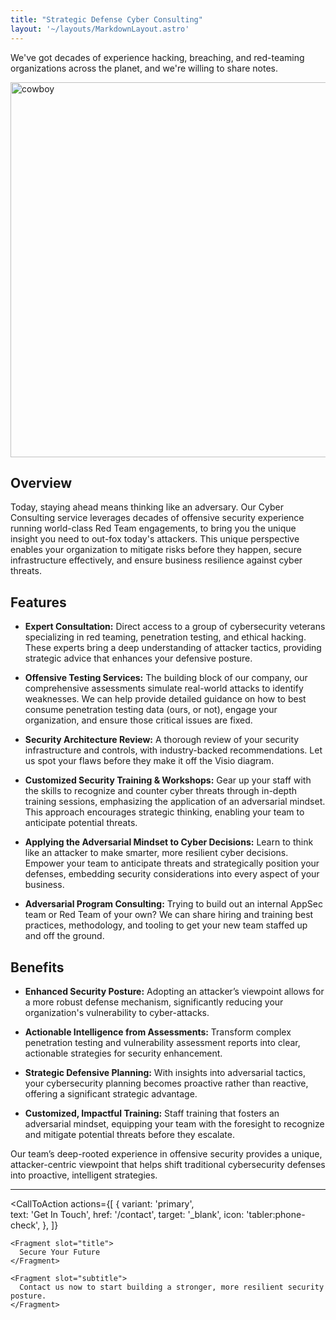 ```yaml
---
title: "Strategic Defense Cyber Consulting"
layout: '~/layouts/MarkdownLayout.astro'
---
```


We've got decades of experience hacking, breaching, and red-teaming organizations across the planet, and we're willing to share notes.

<img src="/assets/images/cowboy.webp" alt="cowboy" width="600" />


## Overview 

Today, staying ahead means thinking like an adversary. Our Cyber Consulting service leverages decades of offensive security experience running world-class Red Team engagements, to bring you the unique insight you need to out-fox today's attackers. This unique perspective enables your organization to mitigate risks before they happen, secure infrastructure effectively, and ensure business resilience against cyber threats. 

## Features 

- **Expert Consultation:** Direct access to a group of cybersecurity veterans specializing in red teaming, penetration testing, and ethical hacking. These experts bring a deep understanding of attacker tactics, providing strategic advice that enhances your defensive posture. 

- **Offensive Testing Services:** The building block of our company, our comprehensive assessments simulate real-world attacks to identify weaknesses. We can help provide detailed guidance on how to best consume penetration testing data (ours, or not), engage your organization, and ensure those critical issues are fixed.  

- **Security Architecture Review:** A thorough review of your security infrastructure and controls, with industry-backed recommendations. Let us spot your flaws before they make it off the Visio diagram.  

- **Customized Security Training & Workshops:** Gear up your staff with the skills to recognize and counter cyber threats through in-depth training sessions, emphasizing the application of an adversarial mindset. This approach encourages strategic thinking, enabling your team to anticipate potential threats. 

- **Applying the Adversarial Mindset to Cyber Decisions:** Learn to think like an attacker to make smarter, more resilient cyber decisions. Empower your team to anticipate threats and strategically position your defenses, embedding security considerations into every aspect of your business. 

- **Adversarial Program Consulting:** Trying to build out an internal AppSec team or Red Team of your own? We can share hiring and training best practices, methodology, and tooling to get your new team staffed up and off the ground. 

## Benefits 

- **Enhanced Security Posture:** Adopting an attacker’s viewpoint allows for a more robust defense mechanism, significantly reducing your organization's vulnerability to cyber-attacks. 

- **Actionable Intelligence from Assessments:** Transform complex penetration testing and vulnerability assessment reports into clear, actionable strategies for security enhancement. 

- **Strategic Defensive Planning:** With insights into adversarial tactics, your cybersecurity planning becomes proactive rather than reactive, offering a significant strategic advantage. 

- **Customized, Impactful Training:** Staff training that fosters an adversarial mindset, equipping your team with the foresight to recognize and mitigate potential threats before they escalate. 

Our team’s deep-rooted experience in offensive security provides a unique, attacker-centric viewpoint that helps shift traditional cybersecurity defenses into proactive, intelligent strategies. 

 
---

  
  <CallToAction
    actions={[
      {
        variant: 'primary',  
        text: 'Get In Touch',
        href: '/contact',
        target: '_blank',
        icon: 'tabler:phone-check',
      },
    ]}  
  >
    <Fragment slot="title">
      Secure Your Future
    </Fragment>
    
    <Fragment slot="subtitle">
      Contact us now to start building a stronger, more resilient security posture.
    </Fragment>  
  </CallToAction>
